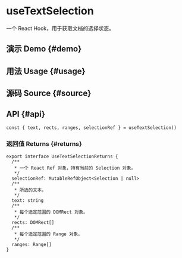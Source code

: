 # useTextSelection


<HooksType category="Sensors" />

一个 React Hook，用于获取文档的选择状态。

## 演示 Demo \{#demo}


<App />

## 用法 Usage \{#usage}



## 源码 Source \{#source}


<Source />

## API \{#api}

```tsx
const { text, rects, ranges, selectionRef } = useTextSelection()
```

### 返回值 Returns \{#returns}

```tsx
export interface UseTextSelectionReturns {
  /**
   * 一个 React Ref 对象，持有当前的 Selection 对象。
   */
  selectionRef: MutableRefObject<Selection | null>
  /**
   * 所选的文本。
   */
  text: string
  /**
   * 每个选定范围的 DOMRect 对象。
   */
  rects: DOMRect[]
  /**
   * 每个选定范围的 Range 对象。
   */
  ranges: Range[]
}
```
